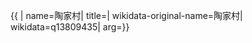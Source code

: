 {{ {{{1|PRC admin/showdata}}}|
name=陶家村|
title=|
wikidata-original-name=陶家村|
wikidata=q13809435|
arg={{{arg|}}}}}